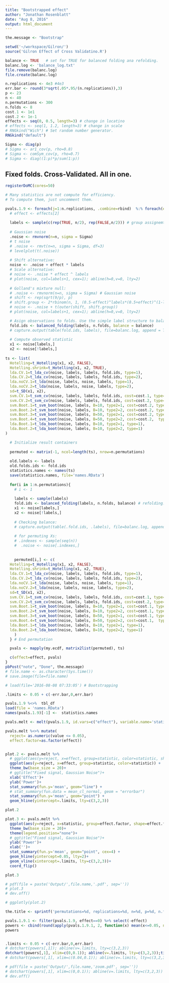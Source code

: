 ```yaml
---
title: "Bootstrapped effect"
author: "Jonathan Rosenblatt"
date: "Aug 8, 2016"
output: html_document
---
```



```r
the.message <- "Bootstrap"

setwd('~/workspace/Gilron/')
source('Gilron Effect of Cross Validatino.R')

balance <- TRUE   # set for TRUE for balanced folding ana refolding.
balanc.log <- 'balance_log.txt'
file.remove(balanc.log)
file.create(balanc.log)

n.replications <- 4e3 #4e3
err.bar <- round(3*sqrt(.05*.95/(n.replications)),3)
p <- 23
n <- 40
n.permutations <- 300
n.folds <- 8
cost.1 <- 1e1
cost.2 <- 1e-1
effects <- seq(0, 0.5, length=3) # change in locatino
# effects <- seq(1, 1.2, length=3) # change in scale
# RNGkind("Wich") # Set random number generator. 
RNGkind("default")

Sigma <- diag(p)
# Sigma <- ar1_cov(p, rho=0.8)
# Sigma <- comSym_cov(p, rho=0.7) 
# Sigma <- diag((1:p)*p/sum(1:p))
```


## Fixed folds. Cross-Validated. All in one.
```r
registerDoMC(cores=50)

# Many statistics are not compute for efficiency. 
# To compute them, just uncomment them.

pvals.1.9 <- foreach(j=1:n.replications, .combine=rbind)  %:% foreach(effect=effects, .combine=rbind)  %dopar% {
  # effect <- effects[2]
  
  labels <- sample(c(rep(TRUE, n/2), rep(FALSE,n/2))) # group assignemt labels
  
  # Gaussian noise
  .noise <- rmvnorm(n=n, sigma = Sigma)
  # t noise
  # .noise <- rmvt(n=n, sigma = Sigma, df=3) 
  # levelplot(t(.noise))
  
  # Shift alternative:
  noise <- .noise + effect * labels
  # Scale alternative:
  # noise <- .noise * effect ^ labels 
  # plot(noise, col=labels+1, cex=1); abline(h=0,v=0, lty=2)
  
  # Golland's mixture null:
  # .noise <- rmvnorm(n=n, sigma = Sigma) # Gaussian noise
  # shift <- rep(sqrt(9/p), p)
  # shift.group <- 2*rbinom(n, 1, (0.5-effect)^labels*(0.5+effect)^(1-labels))-1
  # noise <- .noise + t(outer(shift, shift.group))
  # plot(noise, col=labels+1, cex=1); abline(h=0,v=0, lty=2)

  # Asign observations to folds. Use the simple label structure to balance folds.
  fold.ids <- balanced_folding(labels, n.folds, balance = balance)
  # capture.output(table(fold.ids, labels), file=balanc.log, append = TRUE)
  
  # Compute observed statistic
  x1 <- noise[labels,]
  x2 <- noise[!labels,]
  
ts <- list(
  Hotelling=t_Hotelling(x1, x2, FALSE),
  Hotelling.shrink=t_Hotelling(x1, x2, TRUE),
  lda.CV.1=t_lda_cv(noise, labels, labels, fold.ids, type=1),
  lda.CV.2=t_lda_cv(noise, labels, labels, fold.ids, type=2),
  lda.noCV.1=t_lda(noise, labels, noise, labels, type=1),
  lda.noCV.2=t_lda(noise, labels, noise, labels, type=2),
  sd=t_SD(x1, x2),
  svm.CV.1=t_svm_cv(noise, labels, labels, fold.ids, cost=cost.1, type=1),
  svm.CV.2=t_svm_cv(noise, labels, labels, fold.ids, cost=cost.2, type=1),
  svm.Boot.1=t_svm_boot(noise, labels, B=10, type2=1, cost=cost.2, type=1),
  svm.Boot.2=t_svm_boot(noise, labels, B=10, type2=2, cost=cost.2, type=1),
  svm.Boot.3=t_svm_boot(noise, labels, B=50, type2=1, cost=cost.2, type=1),
  svm.Boot.4=t_svm_boot(noise, labels, B=50, type2=2, cost=cost.2,  type=1),
  lda.Boot.1=t_lda_boot(noise, labels, B=10, type2=1, type=1),
  lda.Boot.2=t_lda_boot(noise, labels, B=10, type2=2, type=1)
)

  # Initialize result containers
  
  permuted <- matrix(-1, ncol=length(ts), nrow=n.permutations)
  
  old.labels <- labels
  old.folds.ids <- fold.ids
  statistics.names <- names(ts)
  save(statistics.names, file='names.RData')
  
  for(i in 1:n.permutations){
    # i <- 1
    
    labels <- sample(labels) 
    fold.ids <- balanced_folding(labels, n.folds, balance) # refolding.
    x1 <- noise[labels,]
    x2 <- noise[!labels,]
    
    # Checking balance:
    # capture.output(table(.fold.ids, .labels), file=balanc.log, append = TRUE)
    
    # for permuting Xs:
    # .indexes <- sample(seq(n))
    #  .noise <- noise[.indexes,] 
    
    
    permuted[i,] <- c(
  Hotelling=t_Hotelling(x1, x2, FALSE),
  Hotelling.shrink=t_Hotelling(x1, x2, TRUE),
  lda.CV.1=t_lda_cv(noise, labels, labels, fold.ids, type=1),
  lda.CV.2=t_lda_cv(noise, labels, labels, fold.ids, type=2),
  lda.noCV.1=t_lda(noise, labels, noise, labels, type=1),
  lda.noCV.2=t_lda(noise, labels, noise, labels, type=2),
  sd=t_SD(x1, x2),
  svm.CV.1=t_svm_cv(noise, labels, labels, fold.ids, cost=cost.1, type=1),
  svm.CV.2=t_svm_cv(noise, labels, labels, fold.ids, cost=cost.2, type=1),
  svm.Boot.1=t_svm_boot(noise, labels, B=10, type2=1, cost=cost.1, type=1),
  svm.Boot.2=t_svm_boot(noise, labels, B=10, type2=2, cost=cost.1, type=1),
  svm.Boot.3=t_svm_boot(noise, labels, B=50, type2=1, cost=cost.1, type=1),
  svm.Boot.4=t_svm_boot(noise, labels, B=50, type2=2, cost=cost.1,  type=1),
  lda.Boot.1=t_lda_boot(noise, labels, B=10, type2=1, type=1),
  lda.Boot.2=t_lda_boot(noise, labels, B=10, type2=2, type=1)
    )
  } # End permutation

  pvals <- mapply(my.ecdf, matrix2list(permuted), ts)

  c(effect=effect, pvals) 
}
pbPost("note", "Done", the.message)
# file.name <- as.character(Sys.time())
# save.image(file=file.name)
```


```r
# load(file='2016-08-08 07:33:05') # Bootstrapping

.limits <- 0.05 + c(-err.bar,0,err.bar)

pvals.1.9 %<>%  tbl_df
load(file = 'names.RData')
names(pvals.1.9)[-1] <-  statistics.names

pvals.melt <- melt(pvals.1.9, id.vars=c("effect"), variable.name='statistic') %>% tbl_df

pvals.melt %<>% mutate(
  reject= as.numeric(value <= 0.05),
  effect.factor=as.factor(effect)) 


plot.2 <- pvals.melt %>% 
  # ggplot(aes(y=reject, x=effect, group=statistic, color=statistic, shape=statistic)) +
  ggplot(aes(y=reject, x=effect, group=statistic, color=statistic)) +
  theme_bw(base_size = 20)+
  # ggtitle("Fixed signal, Gaussian Noise")+
  xlab('Effect')+
  ylab('Power')+
  stat_summary(fun.y='mean', geom="line") +
  # stat_summary(fun.data = mean_cl_normal, geom = "errorbar")
  stat_summary(fun.y='mean', geom="point") +
  geom_hline(yintercept=.limits, lty=c(3,2,3))

plot.2
```


```r
plot.3 <- pvals.melt %>% 
  ggplot(aes(y=reject, x=statistic, group=effect.factor, shape=effect.factor, color=effect.factor)) +
  theme_bw(base_size = 20)+
  theme(legend.position="none")+
  # ggtitle("Fixed signal, Gaussian Noise")+
  ylab('Power')+
  xlab('')+
  stat_summary(fun.y='mean', geom="point", cex=4) +
  geom_hline(yintercept=0.05, lty=2)+
  geom_vline(xintercept=.limits, lty=c(3,2,3))+
  coord_flip()

plot.3

# pdf(file = paste('Output/',file.name,'.pdf', sep=''))
# plot.3
# dev.off()

# ggplotly(plot.2)
```



```r
the.title <- sprintf('permutations=%d, replications=%d, n=%d, p=%d, n.folds=%d, errror bar=%s, balance=%s', n.permutations, n.replications, n, p, n.folds, err.bar, balance)

pvals.1.9.1 <- filter(pvals.1.9, effect==0) %>% select(-effect)
powers <- cbind(round(apply(pvals.1.9.1, 2, function(x) mean(x<=0.05, na.rm=TRUE)),3))
powers


.limits <- 0.05 + c(-err.bar,0,err.bar)
# dotchart(powers[,1]); abline(v=.limits, lty=c(3,2,3))
dotchart(powers[,1], xlim=c(0,0.1)); abline(v=.limits, lty=c(3,2,3));title(the.title)
# dotchart(powers[,1], xlim=c(0.04,0.1)); abline(v=.limits, lty=c(3,2,3)) #;title(the.title)

# pdf(file = paste('Output/',file.name,'zoom.pdf', sep=''))
# dotchart(powers[,1], xlim=c(0,0.1)); abline(v=.limits, lty=c(3,2,3))
# dev.off()
```

